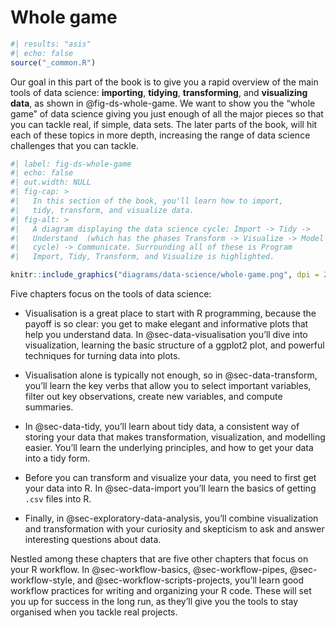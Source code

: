 # Whole game {#sec-whole-game-intro .unnumbered}

```r
#| results: "asis"
#| echo: false
source("_common.R")
```

Our goal in this part of the book is to give you a rapid overview of the main tools of data science: **importing**, **tidying**, **transforming**, and **visualizing data**, as shown in @fig-ds-whole-game.
We want to show you the "whole game" of data science giving you just enough of all the major pieces so that you can tackle real, if simple, data sets.
The later parts of the book, will hit each of these topics in more depth, increasing the range of data science challenges that you can tackle.

```r
#| label: fig-ds-whole-game 
#| echo: false
#| out.width: NULL
#| fig-cap: >
#|   In this section of the book, you'll learn how to import,
#|   tidy, transform, and visualize data.
#| fig-alt: >
#|   A diagram displaying the data science cycle: Import -> Tidy ->
#|   Understand  (which has the phases Transform -> Visualize -> Model in a
#|   cycle) -> Communicate. Surrounding all of these is Program 
#|   Import, Tidy, Transform, and Visualize is highlighted.

knitr::include_graphics("diagrams/data-science/whole-game.png", dpi = 270)
```

Five chapters focus on the tools of data science:

-   Visualisation is a great place to start with R programming, because the payoff is so clear: you get to make elegant and informative plots that help you understand data.
    In @sec-data-visualisation you'll dive into visualization, learning the basic structure of a ggplot2 plot, and powerful techniques for turning data into plots.

-   Visualisation alone is typically not enough, so in @sec-data-transform, you'll learn the key verbs that allow you to select important variables, filter out key observations, create new variables, and compute summaries.

-   In @sec-data-tidy, you'll learn about tidy data, a consistent way of storing your data that makes transformation, visualization, and modelling easier.
    You'll learn the underlying principles, and how to get your data into a tidy form.

-   Before you can transform and visualize your data, you need to first get your data into R.
    In @sec-data-import you'll learn the basics of getting `.csv` files into R.

-   Finally, in @sec-exploratory-data-analysis, you'll combine visualization and transformation with your curiosity and skepticism to ask and answer interesting questions about data.

Nestled among these chapters that are five other chapters that focus on your R workflow.
In @sec-workflow-basics, @sec-workflow-pipes, @sec-workflow-style, and @sec-workflow-scripts-projects, you'll learn good workflow practices for writing and organizing your R code.
These will set you up for success in the long run, as they'll give you the tools to stay organised when you tackle real projects.

